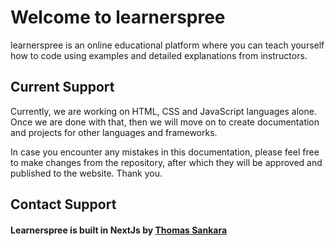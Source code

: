 # Welcome to learnerspree

learnerspree is an online educational platform where you can teach yourself how to code using examples and detailed explanations from instructors.

## Current Support

Currently, we are working on HTML, CSS and JavaScript languages alone. Once we are done with that, then we will move on to create documentation and projects for other languages and frameworks.

In case you encounter any mistakes in this documentation, please feel free to make changes from the repository, after which they will be approved and published to the website. Thank you.

## Contact Support

#### Learnerspree is built in NextJs by [Thomas Sankara](https://tsbsankara.netlify.app)

